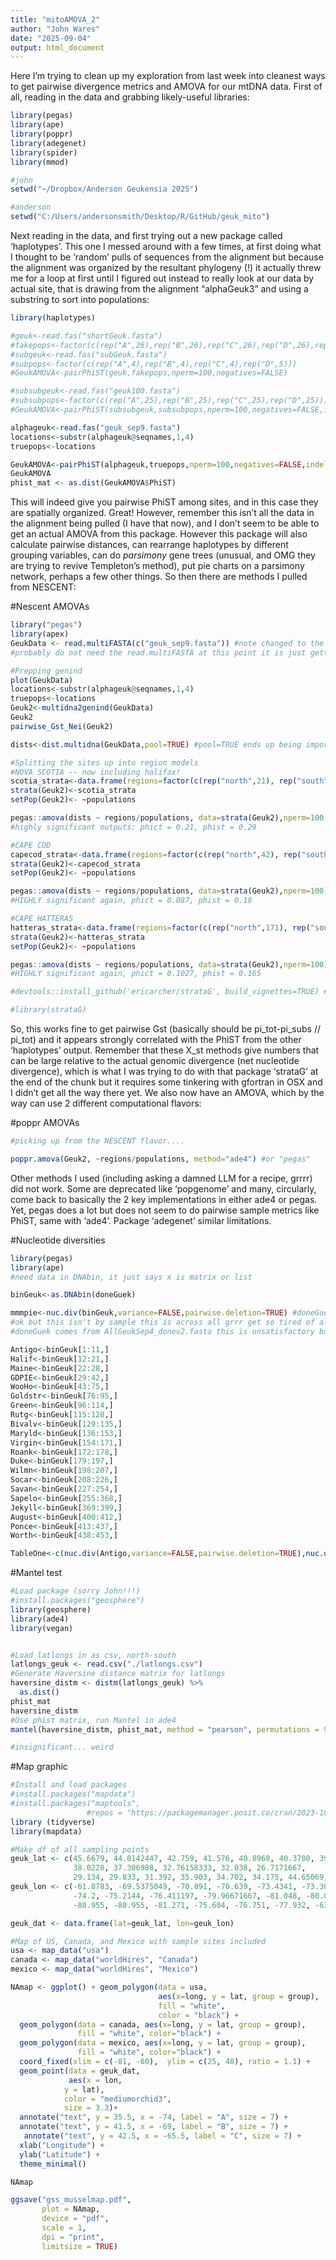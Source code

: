 ```yaml
---
title: "mitoAMOVA_2"
author: "John Wares"
date: "2025-09-04"
output: html_document
---
```


Here I'm trying to clean up my exploration from last week into cleanest ways to get pairwise divergence metrics and AMOVA for our mtDNA data. First of all, reading in the data and grabbing likely-useful libraries:

```r
library(pegas)
library(ape)
library(poppr)
library(adegenet)
library(spider)
library(mmod)

#john
setwd("~/Dropbox/Anderson Geukensia 2025")

#anderson
setwd("C:/Users/andersonsmith/Desktop/R/GitHub/geuk_mito")

```

Next reading in the data, and first trying out a new package called 'haplotypes'. This one I messed around with a few times, at first doing what I thought to be 'random' pulls of sequences from the alignment but because the alignment was organized by the resultant phylogeny (!) it actually threw me for a loop at first until I figured out instead to really look at our data by actual site, that is drawing from the alignment "alphaGeuk3" and using a substring to sort into populations:

```r

library(haplotypes)

#geuk<-read.fas("shortGeuk.fasta")
#fakepops<-factor(c(rep("A",26),rep("B",26),rep("C",26),rep("D",26),rep("E",26),rep("F",26),rep("G",26),rep("H",26),rep("I",26),rep("J",27)))
#subgeuk<-read.fas("subGeuk.fasta")
#subpops<-factor(c(rep("A",4),rep("B",4),rep("C",4),rep("D",5)))
#GeukAMOVA<-pairPhiST(geuk,fakepops,nperm=100,negatives=FALSE)

#subsubgeuk<-read.fas("geuk100.fasta")
#subsubpops<-factor(c(rep("A",25),rep("B",25),rep("C",25),rep("D",25)))
#GeukAMOVA<-pairPhiST(subsubgeuk,subsubpops,nperm=100,negatives=FALSE,indels="missing")

alphageuk<-read.fas("geuk_sep9.fasta")
locations<-substr(alphageuk@seqnames,1,4)
truepops<-locations

GeukAMOVA<-pairPhiST(alphageuk,truepops,nperm=100,negatives=FALSE,indels="missing") 
GeukAMOVA
phist_mat <- as.dist(GeukAMOVA$PhiST)


```

This will indeed give you pairwise PhiST among sites, and in this case they are spatially organized. Great! However, remember this isn't all the data in the alignment being pulled (I have that now), and I don't seem to be able to get an actual AMOVA from this package. However this package will also calculate pairwise distances, can rearrange haplotypes by different grouping variables, can do *parsimony* gene trees (unusual, and OMG they are trying to revive Templeton's method), put pie charts on a parsimony network, perhaps a few other things. So then there are methods I pulled from NESCENT:

#Nescent AMOVAs
```r

library("pegas")
library(apex)
GeukData <- read.multiFASTA(c("geuk_sep9.fasta")) #note changed to the sequences ordered by location now
#probably do not need the read.multiFASTA at this point it is just getting data into genind and doing mostly in POPPR (AMOVA) and pairwise_Gst using (mmod).

#Prepping genind 
plot(GeukData)
locations<-substr(alphageuk@seqnames,1,4)
truepops<-locations
Geuk2<-multidna2genind(GeukData)
Geuk2
pairwise_Gst_Nei(Geuk2)

dists<-dist.multidna(GeukData,pool=TRUE) #pool=TRUE ends up being important so this is a numeric thing

#Splitting the sites up into region models
#NOVA SCOTIA -- now including halifax!
scotia_strata<-data.frame(regions=factor(c(rep("north",21), rep("south",432))), populations=truepops)
strata(Geuk2)<-scotia_strata
setPop(Geuk2)<- ~populations

pegas::amova(dists ~ regions/populations, data=strata(Geuk2),nperm=100)
#highly significant outputs: phict = 0.21, phist = 0.29

#CAPE COD
capecod_strata<-data.frame(regions=factor(c(rep("north",42), rep("south",411))), populations=truepops)
strata(Geuk2)<-capecod_strata
setPop(Geuk2)<- ~populations

pegas::amova(dists ~ regions/populations, data=strata(Geuk2),nperm=100)
#HIGHLY significant again, phict = 0.087, phist = 0.18

#CAPE HATTERAS
hatteras_strata<-data.frame(regions=factor(c(rep("north",171), rep("south",282))), populations=truepops)
strata(Geuk2)<-hatteras_strata
setPop(Geuk2)<- ~populations

pegas::amova(dists ~ regions/populations, data=strata(Geuk2),nperm=100)
#HIGHLY significant again, phict = 0.1027, phist = 0.165

#devtools::install_github('ericarcher/strataG', build_vignettes=TRUE) #argh trying this https://github.com/EricArcher/strataG I did all but step 5 so far and then stymied

#library(strataG)

```

So, this works fine to get pairwise Gst (basically should be pi_tot-pi_subs // pi_tot) and it appears strongly correlated with the PhiST from the other 'haplotypes' output. Remember that these X_st methods give numbers that can be large relative to the actual genomic divergence (net nucleotide divergence), which is what I was trying to do with that package 'strataG' at the end of the chunk but it requires some tinkering with gfortran in OSX and I didn't get all the way there yet. We also now have an AMOVA, which by the way can use 2 different computational flavors:

#poppr AMOVAs
```r
#picking up from the NESCENT flavor....

poppr.amova(Geuk2, ~regions/populations, method="ade4") #or "pegas"

```

Other methods I used (including asking a damned LLM for a recipe, grrrr) did not work. Some are deprecated like 'popgenome' and many, circularly, come back to basically the 2 key implementations in either ade4 or pegas. Yet, pegas does a lot but does not seem to do pairwise sample metrics like PhiST, same with 'ade4'. Package 'adegenet' similar limitations. 

#Nucleotide diversities
```r
library(pegas)
library(ape)
#need data in DNAbin, it just says x is matrix or list

binGeuk<-as.DNAbin(doneGuek)

mmmpie<-nuc.div(binGeuk,variance=FALSE,pairwise.deletion=TRUE) #doneGuek is not right structure still not 'haplotype' or 'DNAbin'
#ok but this isn't by sample this is across all grrr get so tired of all the data formats
#doneGuek comes from AllGeukSep4_donev2.fasta this is unsatisfactory but works:

Antigo<-binGeuk[1:11,]
Halif<-binGeuk[12:21,]
Maine<-binGeuk[22:28,]
GDPIE<-binGeuk[29:42,]
WooHo<-binGeuk[43:75,]
Goldstr<-binGeuk[76:95,]
Green<-binGeuk[96:114,]
Rutg<-binGeuk[115:128,]
Bivalv<-binGeuk[129:135,]
Maryld<-binGeuk[136:153,]
Virgin<-binGeuk[154:171,]
Roank<-binGeuk[172:178,]
Duke<-binGeuk[179:197,]
Wilmn<-binGeuk[198:207,]
Socar<-binGeuk[208:226,]
Savan<-binGeuk[227:254,]
Sapelo<-binGeuk[255:368,]
Jekyll<-binGeuk[369:399,]
August<-binGeuk[400:412,]
Ponce<-binGeuk[413:437,]
Worth<-binGeuk[438:453,]

TableOne<-c(nuc.div(Antigo,variance=FALSE,pairwise.deletion=TRUE),nuc.div(Halif,variance=FALSE,pairwise.deletion=TRUE),nuc.div(Maine,variance=FALSE,pairwise.deletion=TRUE),nuc.div(GDPIE,variance=FALSE,pairwise.deletion=TRUE),nuc.div(WooHo,variance=FALSE,pairwise.deletion=TRUE),nuc.div(Goldstr,variance=FALSE,pairwise.deletion=TRUE),nuc.div(Green,variance=FALSE,pairwise.deletion=TRUE),nuc.div(Rutg,variance=FALSE,pairwise.deletion=TRUE),nuc.div(Bivalv,variance=FALSE,pairwise.deletion=TRUE),nuc.div(Maryld,variance=FALSE,pairwise.deletion=TRUE),nuc.div(Virgin,variance=FALSE,pairwise.deletion=TRUE),nuc.div(Roank,variance=FALSE,pairwise.deletion=TRUE),nuc.div(Duke,variance=FALSE,pairwise.deletion=TRUE),nuc.div(Wilmn,variance=FALSE,pairwise.deletion=TRUE),nuc.div(Socar,variance=FALSE,pairwise.deletion=TRUE),nuc.div(Savan,variance=FALSE,pairwise.deletion=TRUE),nuc.div(Sapelo,variance=FALSE,pairwise.deletion=TRUE),nuc.div(Jekyll,variance=FALSE,pairwise.deletion=TRUE),nuc.div(August,variance=FALSE,pairwise.deletion=TRUE),nuc.div(Ponce,variance=FALSE,pairwise.deletion=TRUE),nuc.div(Worth,variance=FALSE,pairwise.deletion=TRUE))
```

#Mantel test
```r
#Load package (sorry John!!!)
#install.packages("geosphere")
library(geosphere)
library(ade4)
library(vegan)


#Load latlongs in as csv, north-south
latlongs_geuk <- read.csv("./latlongs.csv")
#Generate Haversine distance matrix for latlongs
haversine_distm <- distm(latlongs_geuk) %>% 
  as.dist()
phist_mat
haversine_distm
#Use phist matrix, run Mantel in ade4
mantel(haversine_distm, phist_mat, method = "pearson", permutations = 999)

#insignificant... weird
```

#Map graphic
```r
#Install and load packages
#install.packages("mapdata")
#install.packages("maptools", 
                 #repos = "https://packagemanager.posit.co/cran/2023-10-13")
library (tidyverse)
library(mapdata)

#Make df of all sampling points
geuk_lat <- c(45.6679, 44.0142447, 42.759, 41.576, 40.8968, 40.3700, 39.31141, 
              38.0228, 37.306988, 32.76158333, 32.038, 26.7171667,
              29.134, 29.833, 31.392, 35.903, 34.702, 34.175, 44.65069)
geuk_lon <- c(-61.8783, -69.5375049, -70.891, -70.639, -73.4341, -73.3014, 
              -74.2, -75.2144, -76.411197, -79.96671667, -81.048, -80.078,
              -80.955, -80.955, -81.271, -75.604, -76.751, -77.932, -63.42344)

geuk_dat <- data.frame(lat=geuk_lat, lon=geuk_lon)

#Map of US, Canada, and Mexico with sample sites included
usa <- map_data("usa")
canada <- map_data("worldHires", "Canada")
mexico <- map_data("worldHires", "Mexico")

NAmap <- ggplot() + geom_polygon(data = usa, 
                                 aes(x=long, y = lat, group = group), 
                                 fill = "white", 
                                 color = "black") +
  geom_polygon(data = canada, aes(x=long, y = lat, group = group), 
               fill = "white", color="black") + 
  geom_polygon(data = mexico, aes(x=long, y = lat, group = group), 
               fill = "white", color="black") +
  coord_fixed(xlim = c(-81, -60),  ylim = c(25, 48), ratio = 1.1) +
  geom_point(data = geuk_dat,
             aes(x = lon,
            y = lat), 
            color = "mediumorchid3",
            size = 3.3)+
  annotate("text", y = 35.5, x = -74, label = "A", size = 7) +
  annotate("text", y = 41.5, x = -69, label = "B", size = 7) +
   annotate("text", y = 42.5, x = -65.5, label = "C", size = 7) +
  xlab("Longitude") +
  ylab("Latitude") +
  theme_minimal()

NAmap 

ggsave("gss_musselmap.pdf",
       plot = NAmap,
       device = "pdf",
       scale = 1,
       dpi = "print",
       limitsize = TRUE)
```
